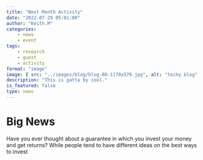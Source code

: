 ```yaml
---
title: "Next Month Activity"
date: "2022-07-29 05:01:00"
author: "Keith.M"
categories:
    - news
    - event
tags:
    - research
    - guest
    - activity
format: "image"
image: { src: "../images/blog/blog-08-1170x570.jpg", alt: "techy blog" }
description: "This is gatta by cool."
is_featured: false
type: news
---
```


# Big News

Have you ever thought about a guarantee in which you invest your money and get returns? While people tend to have different ideas on the best ways to invest

